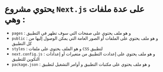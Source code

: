
<PageTutorial apiLocalUrl='next'>
<div className='mdx'>

# يحتوي مشروع `Next.js` على عدة ملفات وهي :

* `pages` : و هو ملف يحتوي على صفحات التي سوف تظهر في التطبيق
* `public` : و هو ملف يحتوي على الملفات أو الصور العامة التي يمكن الوصول إليها من كل التطبيق
* `styles` : و هو الملف يحتوي على ملفات `CSS` لتطبيق
* `next.config.js` : و هو ملف يحتوي على إعدادت التطبيق من متغيرات أو إعدادات التكوين للتطبيق
* `package.json` : و هو ملف يحتوي على مكتبات التطبيق و أوامر التشغيل لتطبيق

</div>
</PageTutorial>